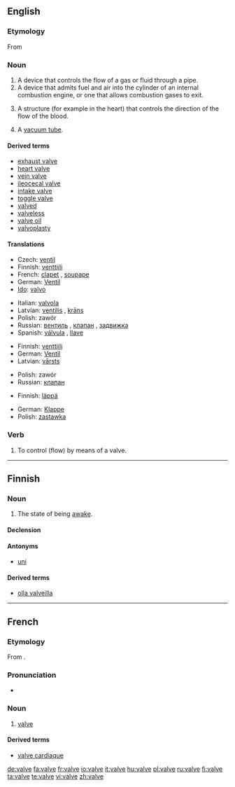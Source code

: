 ==English==

===Etymology===
From {{etyl|la}} {{term|valva|lang=la}}

===Noun===
{{wikipedia}}
{{en-noun}}

# A device that controls the flow of a gas or fluid through a pipe.
# A device that admits fuel and air into the cylinder of an internal combustion engine, or one that allows combustion gases to exit.
# {{anatomy}} A structure (for example in the heart) that controls the direction of the flow of the blood.
# {{UK}} A [[vacuum tube]].

====Derived terms====
* [[exhaust valve]]
* [[heart valve]]
* [[vein valve]]
* [[ileocecal valve]]
* [[intake valve]]
* [[toggle valve]]
* [[valved]]
* [[valveless]]
* [[valve oil]]
* [[valvoplasty]]

====Translations====
{{trans-top|device that controls flow of gas or fluid}}
* Czech: [[ventil]] {{m}}
* Finnish: [[venttiili]]
* French: [[clapet]] {{m}}, [[soupape]] {{f}}
* German: [[Ventil]] {{n}}
* [[Ido]]: [[valvo]]
{{trans-mid}}
* Italian: [[valvola]] {{f}}
* Latvian: [[ventilis]] {{m}}, [[krāns]] {{m}}
* Polish: zawór {{m}}
* Russian: [[вентиль]] {{m}}, [[клапан]] {{m}}, [[задвижка]] {{m}}
* Spanish: [[válvula]] {{f}}, [[llave]] {{m}}
{{trans-bottom}}

{{trans-top|device in an internal combustion engine}}
* Finnish: [[venttiili]]
* German: [[Ventil]] {{n}}
* Latvian: [[vārsts]] {{m}}
{{trans-mid}}
* Polish: zawór {{m}}
* Russian: [[клапан]] {{m}}
{{trans-bottom}}

{{trans-top|in anatomy}}
* Finnish: [[läppä]]
{{trans-mid}}
* German: [[Klappe]] {{f}}
* Polish: [[zastawka]] {{f}}
{{trans-bottom}}

{{trans-see|vacuum tube}}

===Verb===
{{en-verb|valv|ing}}

# {{transitive|jargon}} To control (flow) by means of a valve.

<!--These translations are to be moved into the pages for the related terms listed above.
'''Intake valve'''
* Spanish: válvula de admisión
'''Toggle valve'''
* Spanish: válvula purgadora
-->

----

==Finnish==

===Noun===
{{infl|fi|noun}}

# The state of being [[awake]].

====Declension====
{{fi-decl-hame|valv}}

====Antonyms====
* [[uni]]

====Derived terms====
* [[olla valveilla]]

----

==French==

===Etymology===
From {{etyl|la|fr}} {{term|valva|lang=la}}.

===Pronunciation===
* {{audio|Fr-valve.ogg|audio}}

===Noun===
{{fr-noun|f}}

# [[#Noun|valve]]

====Derived terms====
* [[valve cardiaque]]

[[de:valve]]
[[fa:valve]]
[[fr:valve]]
[[io:valve]]
[[it:valve]]
[[hu:valve]]
[[pl:valve]]
[[ru:valve]]
[[fi:valve]]
[[ta:valve]]
[[te:valve]]
[[vi:valve]]
[[zh:valve]]